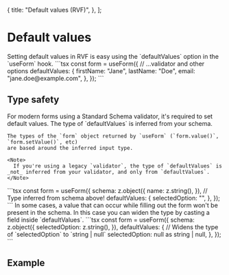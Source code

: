
  {
    title: "Default values (RVF)",
  },
];

# Default values

<Row>
  <Col>
    Setting default values in RVF is easy using the `defaultValues` option in the `useForm` hook.
  </Col>
  <Col>
    ```tsx
    const form = useForm({
      // ...validator and other options
      defaultValues: {
        firstName: "Jane",
        lastName: "Doe",
        email: "jane.doe@example.com",
      },
    });
    ```
  </Col>
</Row>

## Type safety

<Row>
  <Col>
    For modern forms using a Standard Schema validator, it's required to set default values.
    The type of `defaultValues` is inferred from your schema.

    The types of the `form` object returned by `useForm` (`form.value()`, `form.setValue()`, etc)
    are based around the inferred input type.

    <Note>
      If you're using a legacy `validator`, the type of `defaultValues` is _not_ inferred from your validator, and only from `defaultValues`.
    </Note>
  </Col>
  <Col>
    ```tsx
    const form = useForm({
      schema: z.object({
        name: z.string(),
      }),
      // Type inferred from schema above!
      defaultValues: {
        selectedOption: "",
      },
    });
    ```
  </Col>
</Row>

<Row>
  <Col>
    In some cases, a value that can occur while filling out the form won't be present in the schema.
    In this case you can widen the type by casting a field inside `defaultValues`.
  </Col>
  <Col>
    ```tsx
    const form = useForm({
      schema: z.object({
        selectedOption: z.string(),
      }),
      defaultValues: {
        // Widens the type of `selectedOption` to `string | null`
        selectedOption: null as string | null,
      },
    });
    ```
  </Col>
</Row>

## Example

<DefaultValuesExample />
